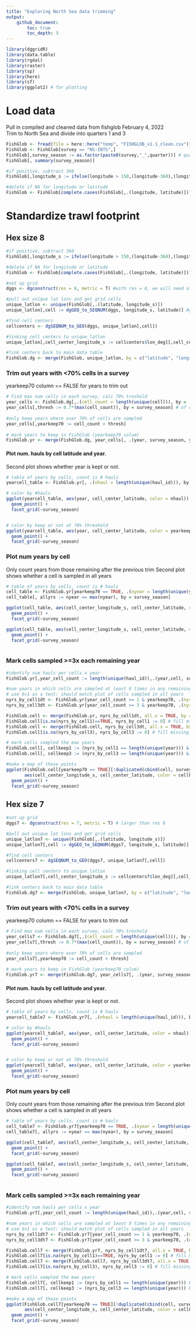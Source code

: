 ```yaml
---
title: "Exploring North Sea data trimming"
output: 
    github_document:
        toc: true
        toc_depth: 3
---
```



```r
library(dggridR)
library(data.table)
library(rgdal)
library(raster)
library(sp)
library(here)
library(sf)
library(ggplot2) # for plotting
```


# Load data
Pull in compiled and cleaned data from fishglob February 4, 2022  
Trim to North Sea and divide into quarters 1 and 3
```r
FishGlob <- fread(file = here::here("temp", "FISHGLOB_v1.1_clean.csv"))
FishGlob <- FishGlob[survey == "NS-IBTS",]
FishGlob[,survey_season := as.factor(paste0(survey,"_",quarter))] # quarter indicates season
FishGlob[, summary(survey_season)]

#if positive, subtract 360
FishGlob[,longitude_s := ifelse(longitude > 150,(longitude-360),(longitude))]

#delete if NA for longitude or latitude
FishGlob <- FishGlob[complete.cases(FishGlob[,.(longitude, latitude)])]
```

# Standardize trawl footprint
## Hex size 8
```r
#if positive, subtract 360
FishGlob[,longitude_s := ifelse(longitude > 150,(longitude-360),(longitude))]

#delete if NA for longitude or latitude
FishGlob <- FishGlob[complete.cases(FishGlob[,.(longitude, latitude)])]

#set up grid
dggs <- dgconstruct(res = 8, metric = T) #with res = 8, we will need at least 3 observations per year within 7,774.2 km^2 (roughly size of some NEUS strata)

#pull out unique lat lons and get grid cells
unique_latlon <- unique(FishGlob[,.(latitude, longitude_s)])
unique_latlon[,cell := dgGEO_to_SEQNUM(dggs, longitude_s, latitude)] #get corresponding grid cells for this region/survey combo

#find cell centers
cellcenters <- dgSEQNUM_to_GEO(dggs, unique_latlon[,cell])

#linking cell centers to unique_latlon
unique_latlon[,cell_center_longitude_s := cellcenters$lon_deg][,cell_center_latitude:= cellcenters$lat_deg]

#link centers back to main data table
FishGlob.dg <- merge(FishGlob, unique_latlon, by = c("latitude", "longitude_s"), all.x = TRUE)
```

### Trim out years with <70% cells in a survey
yearkeep70 column == FALSE for years to trim out
```r
# Find max num cells in each survey, calc 70% treshold
year_cells <- FishGlob.dg[,.(cell_count = length(unique(cell))), by = .(year, survey_season)]
year_cells[,thresh := 0.7*(max(cell_count)), by = survey_season] # of cells/ year to cut off below
  
#only keep years where over 70% of cells are sampled
year_cells[,yearkeep70 := cell_count > thresh]
  
# mark years to keep in FishGlob (yearkeep70 colum)
FishGlob.yr <- merge(FishGlob.dg, year_cells[, .(year, survey_season, yearkeep70)], all.x = TRUE, by = c('year', 'survey_season'))
```

#### Plot num. hauls by cell latitude and year. 
Second plot shows whether year is kept or not.
```r
# table of years by cells, count is # hauls
yearcell_table <- FishGlob.yr[, .(nhaul = length(unique(haul_id))), by = .(cell, year, cell_center_latitude, cell_center_longitude_s, yearkeep70, survey_season)]

# color by #hauls
ggplot(yearcell_table, aes(year, cell_center_latitude, color = nhaul)) +
  geom_point() +
  facet_grid(~survey_season)


# color by keep or not at 70% threshold
ggplot(yearcell_table, aes(year, cell_center_latitude, color = yearkeep70)) +
  geom_point() +
  facet_grid(~survey_season)
```
  
### Plot num years by cell
Only count years from those remaining after the previous trim
Second plot shows whether a cell is sampled in all years
```r
# table of years by cells, count is # hauls
cell_table <- FishGlob.yr[yearkeep70 == TRUE, .(nyear = length(unique(year))), by = .(cell, cell_center_latitude, cell_center_longitude_s, survey_season)]
cell_table[, allyrs := nyear == max(nyear), by = survey_season]

ggplot(cell_table, aes(cell_center_longitude_s, cell_center_latitude, color = nyear)) +
  geom_point() +
  facet_grid(~survey_season)

ggplot(cell_table, aes(cell_center_longitude_s, cell_center_latitude, color = allyrs)) +
  geom_point() +
  facet_grid(~survey_season)
  
```

### Mark cells sampled >=3x each remaining year
```r
#identify num hauls per cells x year
FishGlob.yr[,year_cell_count := length(unique(haul_id)),.(year,cell, survey_season)]

#num years in which cells are sampled at least X times in any remaining year
# use X=1 as a test: should match plot of cells sampled in all years
nyrs_by_cell1dt <- FishGlob.yr[year_cell_count >= 1 & yearkeep70, .(nyrs_by_cell1 = length(unique(year))), by = .(cell, survey_season)] # number of years in which this cell has >= 1 haul
nyrs_by_cell3dt <- FishGlob.yr[year_cell_count >= 3 & yearkeep70, .(nyrs_by_cell3 = length(unique(year))), by = .(cell, survey_season)] # number of years in which this cell has >= 1 haul

FishGlob.cell <- merge(FishGlob.yr, nyrs_by_cell1dt, all.x = TRUE, by = c('survey_season', 'cell'))
FishGlob.cell[is.na(nyrs_by_cell1)==TRUE, nyrs_by_cell1 := 0] # fill missing values
FishGlob.cell <- merge(FishGlob.cell, nyrs_by_cell3dt, all.x = TRUE, by = c('survey_season', 'cell'))
FishGlob.cell[is.na(nyrs_by_cell3), nyrs_by_cell3 := 0] # fill missing values

# mark cells sampled the max years
FishGlob.cell[, cellkeep1 := (nyrs_by_cell1 == length(unique(year))) & yearkeep70, by = .(survey_season, yearkeep70)] # TRUE if all remaining years met the min num hauls threshold (1 in this case)
FishGlob.cell[, cellkeep3 := (nyrs_by_cell3 == length(unique(year))) & yearkeep70, by = .(survey_season, yearkeep70)]

#make a map of these points
ggplot(FishGlob.cell[yearkeep70 == TRUE][!duplicated(cbind(cell, survey_season)), ], 
       aes(cell_center_longitude_s, cell_center_latitude, color = cellkeep3)) +
  geom_point() +
  facet_grid(~survey_season)
```


## Hex size 7
```r
#set up grid
dggs7 <- dgconstruct(res = 7, metric = T) # larger than res 8

#pull out unique lat lons and get grid cells
unique_latlon7 <- unique(FishGlob[,.(latitude, longitude_s)])
unique_latlon7[,cell := dgGEO_to_SEQNUM(dggs7, longitude_s, latitude)] #get corresponding grid cells for this region/survey combo

#find cell centers
cellcenters7 <- dgSEQNUM_to_GEO(dggs7, unique_latlon7[,cell])

#linking cell centers to unique_latlon
unique_latlon7[,cell_center_longitude_s := cellcenters7$lon_deg][,cell_center_latitude:= cellcenters7$lat_deg]

#link centers back to main data table
FishGlob.dg7 <- merge(FishGlob, unique_latlon7, by = c("latitude", "longitude_s"), all.x = TRUE)
```

### Trim out years with <70% cells in a survey
yearkeep70 column == FALSE for years to trim out
```r
# Find max num cells in each survey, calc 70% treshold
year_cells7 <- FishGlob.dg7[,.(cell_count = length(unique(cell))), by = .(year, survey_season)]
year_cells7[,thresh := 0.7*(max(cell_count)), by = survey_season] # of cells/ year to cut off below
  
#only keep years where over 70% of cells are sampled
year_cells7[,yearkeep70 := cell_count > thresh]
  
# mark years to keep in FishGlob (yearkeep70 colum)
FishGlob.yr7 <- merge(FishGlob.dg7, year_cells7[, .(year, survey_season, yearkeep70)], all.x = TRUE, by = c('year', 'survey_season'))
```

#### Plot num. hauls by cell latitude and year. 
Second plot shows whether year is kept or not.
```r
# table of years by cells, count is # hauls
yearcell_table7 <- FishGlob.yr7[, .(nhaul = length(unique(haul_id))), by = .(cell, year, cell_center_latitude, cell_center_longitude_s, yearkeep70, survey_season)]

# color by #hauls
ggplot(yearcell_table7, aes(year, cell_center_latitude, color = nhaul)) +
  geom_point() +
  facet_grid(~survey_season)


# color by keep or not at 70% threshold
ggplot(yearcell_table7, aes(year, cell_center_latitude, color = yearkeep70)) +
  geom_point() +
  facet_grid(~survey_season)
```
  
### Plot num years by cell
Only count years from those remaining after the previous trim
Second plot shows whether a cell is sampled in all years
```r
# table of years by cells, count is # hauls
cell_table7 <- FishGlob.yr7[yearkeep70 == TRUE, .(nyear = length(unique(year))), by = .(cell, cell_center_latitude, cell_center_longitude_s, survey_season)]
cell_table7[, allyrs := nyear == max(nyear), by = survey_season]

ggplot(cell_table7, aes(cell_center_longitude_s, cell_center_latitude, color = nyear)) +
  geom_point() +
  facet_grid(~survey_season)

ggplot(cell_table7, aes(cell_center_longitude_s, cell_center_latitude, color = allyrs)) +
  geom_point() +
  facet_grid(~survey_season)
  
```

### Mark cells sampled >=3x each remaining year
```r
#identify num hauls per cells x year
FishGlob.yr7[,year_cell_count := length(unique(haul_id)),.(year,cell, survey_season)]

#num years in which cells are sampled at least X times in any remaining year
# use X=1 as a test: should match plot of cells sampled in all years
nyrs_by_cell1dt7 <- FishGlob.yr7[year_cell_count >= 1 & yearkeep70, .(nyrs_by_cell1 = length(unique(year))), by = .(cell, survey_season)] # number of years in which this cell has >= 1 haul
nyrs_by_cell3dt7 <- FishGlob.yr7[year_cell_count >= 3 & yearkeep70, .(nyrs_by_cell3 = length(unique(year))), by = .(cell, survey_season)] # number of years in which this cell has >= 1 haul

FishGlob.cell7 <- merge(FishGlob.yr7, nyrs_by_cell1dt7, all.x = TRUE, by = c('survey_season', 'cell'))
FishGlob.cell7[is.na(nyrs_by_cell1)==TRUE, nyrs_by_cell1 := 0] # fill missing values
FishGlob.cell7 <- merge(FishGlob.cell7, nyrs_by_cell3dt7, all.x = TRUE, by = c('survey_season', 'cell'))
FishGlob.cell7[is.na(nyrs_by_cell3), nyrs_by_cell3 := 0] # fill missing values

# mark cells sampled the max years
FishGlob.cell7[, cellkeep1 := (nyrs_by_cell1 == length(unique(year))) & yearkeep70, by = .(survey_season, yearkeep70)] # TRUE if all remaining years met the min num hauls threshold (1 in this case)
FishGlob.cell7[, cellkeep3 := (nyrs_by_cell3 == length(unique(year))) & yearkeep70, by = .(survey_season, yearkeep70)]

#make a map of these points
ggplot(FishGlob.cell7[yearkeep70 == TRUE][!duplicated(cbind(cell, survey_season)), ], 
       aes(cell_center_longitude_s, cell_center_latitude, color = cellkeep3)) +
  geom_point() +
  facet_grid(~survey_season)
```